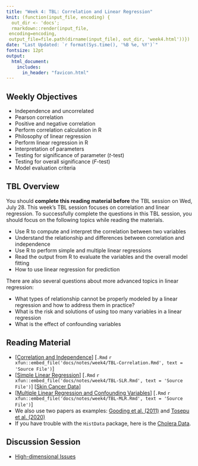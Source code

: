 ```yaml
---
title: "Week 4: TBL: Correlation and Linear Regression"
knit: (function(input_file, encoding) {
  out_dir <- 'docs';
  rmarkdown::render(input_file,
 encoding=encoding,
 output_file=file.path(dirname(input_file), out_dir, 'week4.html'))})
date: "Last Updated: `r format(Sys.time(), '%B %e, %Y')`"
fontsize: 12pt
output: 
  html_document:
    includes:
      in_header: "favicon.html"
---
```


## Weekly Objectives
  
  * Independence and uncorrelated
  * Pearson correlation
  * Positive and negative correlation
  * Perform correlation calculation in R
  * Philosophy of linear regression
  * Perform linear regression in R
  * Interpretation of parameters
  * Testing for significance of parameter ($t$-test)
  * Testing for overall significance ($F$-test)
  * Model evaluation criteria
  
## TBL Overview

You should **complete this reading material before** the TBL session on Wed, July 28. This week's TBL session focuses on correlation and linear regression. To successfully complete the questions in this TBL session, you should focus on the following topics while reading the materials.

  * Use R to compute and interpret the correlation between two variables
  * Understand the relationship and differences between correlation and independence 
  * Use R to perform simple and multiple linear regressions
  * Read the output from R to evaluate the variables and the overall model fitting
  * How to use linear regression for prediction

There are also several questions about more advanced topics in linear regression:

  * What types of relationship cannot be properly modeled by a linear regression and how to address them in practice?
  * What is the risk and solutions of using too many variables in a linear regression
  * What is the effect of confounding variables

## Reading Material

  * [[Correlation and Independence](notes/week4/TBL-Correlation.html)] [`.Rmd` `r xfun::embed_file('docs/notes/week4/TBL-Correlation.Rmd', text = 'Source File')`] 
  * [[Simple Linear Regression](notes/week4/TBL-SLR.html)] [`.Rmd` `r xfun::embed_file('docs/notes/week4/TBL-SLR.Rmd', text = 'Source File')`] [[Skin Cancer Data](data/skin.txt)]
  * [[Multiple Linear Regression and Confounding Variables](notes/week4/TBL-MLR.html)] [`.Rmd` `r xfun::embed_file('docs/notes/week4/TBL-MLR.Rmd', text = 'Source File')`]
  * We also use two papers as examples: [Gooding et al. (2011)](notes/week4/papers/Gooding2011.pdf) and [Tosepu et al. (2020)](notes/week4/papers/Tosepu2020.pdf)
  * If you have trouble with the `HistData` package, here is the [Cholera Data](notes/week4/Cholera.csv).

## Discussion Session

  * [High-dimensional Issues](notes/week4/TBL-HighDimension.html)